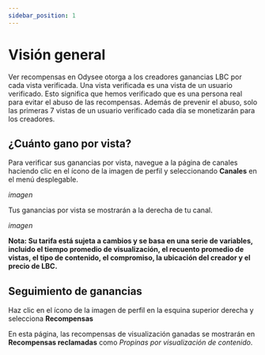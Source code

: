 ```yaml
---
sidebar_position: 1
---
```


# Visión general

Ver recompensas en Odysee otorga a los creadores ganancias LBC por cada vista verificada. Una vista verificada es una vista de un usuario verificado. Esto significa que hemos verificado que es una persona real para evitar el abuso de las recompensas. Además de prevenir el abuso, solo las primeras 7 vistas de un usuario verificado cada día se monetizarán para los creadores.

## ¿Cuánto gano por vista?

Para verificar sus ganancias por vista, navegue a la página de canales haciendo clic en el ícono de la imagen de perfil y seleccionando **Canales** en el menú desplegable.

*imagen*

Tus ganancias por vista se mostrarán a la derecha de tu canal.

*imagen*

**Nota: Su tarifa está sujeta a cambios y se basa en una serie de variables, incluido el tiempo promedio de visualización, el recuento promedio de vistas, el tipo de contenido, el compromiso, la ubicación del creador y el precio de LBC.**

## Seguimiento de ganancias

Haz clic en el ícono de la imagen de perfil en la esquina superior derecha y selecciona **Recompensas**

En esta página, las recompensas de visualización ganadas se mostrarán en **Recompensas reclamadas** como *Propinas por visualización de contenido*.